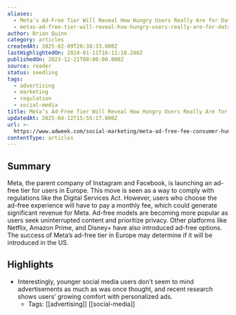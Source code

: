 ```yaml
---
aliases:
  - Meta’s Ad-Free Tier Will Reveal How Hungry Users Really Are for Data Privacy
  - metas-ad-free-tier-will-reveal-how-hungry-users-really-are-for-data-privacy
author: Brian Quinn
category: articles
createdAt: 2025-02-09T20:38:33.000Z
lastHighlightedOn: 2024-01-11T16:11:18.240Z
publishedOn: 2023-12-21T00:00:00.000Z
source: reader
status: seedling
tags:
  - advertising
  - marketing
  - regulation
  - social-media
title: Meta’s Ad-Free Tier Will Reveal How Hungry Users Really Are for Data Privacy
updatedAt: 2025-04-12T15:55:17.000Z
url: >-
  https://www.adweek.com/social-marketing/meta-ad-free-fee-consumer-hunger-data-privacy/?utm_source=Sailthru&utm_medium=email&utm_campaign=Newsletter%20Weekly%20Roundup:%20Marketing%20Dive:%20Daily%20Dive%2012-23-2023&utm_term=Marketing%20Dive%20Weekender
contentType: articles
---
```

## Summary

Meta, the parent company of Instagram and Facebook, is launching an ad-free tier for users in Europe. This move is seen as a way to comply with regulations like the Digital Services Act. However, users who choose the ad-free experience will have to pay a monthly fee, which could generate significant revenue for Meta. Ad-free models are becoming more popular as users seek uninterrupted content and prioritize privacy. Other platforms like Netflix, Amazon Prime, and Disney+ have also introduced ad-free options. The success of Meta’s ad-free tier in Europe may determine if it will be introduced in the US.

## Highlights

- Interestingly, younger social media users don’t seem to mind advertisements as much as was once thought, and recent research shows users’ growing comfort with personalized ads.
    - Tags: [[advertising]] [[social-media]]
